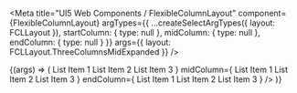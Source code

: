 
<Meta
  title="UI5 Web Components / FlexibleColumnLayout"
  component={FlexibleColumnLayout}
  argTypes={{
    ...createSelectArgTypes({ layout: FCLLayout }),
    startColumn: { type: null },
    midColumn: { type: null },
    endColumn: { type: null }
  }}
  args={{
    layout: FCLLayout.ThreeColumnsMidExpanded
  }}
/>

<DocsHeader />

<Canvas>
  <Story name="Default">
    {(args) => (
      <FlexibleColumnLayout
        {...args}
        startColumn={
          <List headerText="Start Column List">
            <StandardListItem>List Item 1</StandardListItem>
            <StandardListItem>List Item 2</StandardListItem>
            <StandardListItem>List Item 3</StandardListItem>
          </List>
        }
        midColumn={
          <List headerText="Mid Column List">
            <StandardListItem>List Item 1</StandardListItem>
            <StandardListItem>List Item 2</StandardListItem>
            <StandardListItem>List Item 3</StandardListItem>
          </List>
        }
        endColumn={
          <List headerText="End Column List">
            <StandardListItem>List Item 1</StandardListItem>
            <StandardListItem>List Item 2</StandardListItem>
            <StandardListItem>List Item 3</StandardListItem>
          </List>
        }
      />
    )}
  </Story>
</Canvas>

<ArgsTable story="." />
